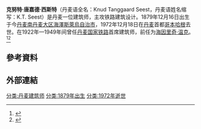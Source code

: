 {{Expand language|1=da|time=2021-02-25T08:52:21+00:00}}
{{Infobox architect|native_name=Knud Tanggaard Seest|native_name_lang=da|birth_date=1879年12月16日|nationality={{DEN}}|birth_place=今{{DEN}} [[南丹麦大区|南丹麦大区]] [[海澤斯萊烏自治市|海澤斯萊烏自治市]]|death_date=1972年12月18日|death_place={{DEN}} [[哥本哈根|哥本哈根]]}}
'''克努特·唐嘉德·西斯特'''（丹麦语全名：Knud Tanggaard Seest，丹麦语姓名缩写：K.T. Seest）是丹麦一位建筑师，主攻铁路建筑设计。1879年12月16日出生于今[[丹麦|丹麦]][[南丹麦大区|南丹麦大区]][[海澤斯萊烏自治市|海澤斯萊烏自治市]]，1972年12月18日在[[丹麦|丹麦]]首都[[哥本哈根|哥本哈根]]去世。在1922年—1949年间曾任[[丹麦国家铁路|丹麦国家铁路]]首席建筑师，前任为[[海因里奇·温克|海因里奇·温克]]。<ref>{{Cite web|title=K.T. Seest|url=https://gravsted.dk/person.php?navn=ktseest|accessdate=2021-02-03|work=gravsted.dk|language=da|archive-date=2020-04-08|archive-url=https://web.archive.org/web/20200408224333/https://gravsted.dk/person.php?navn=ktseest}}</ref><ref>{{Cite web|title=Kunstindeks Danmark & Weilbachs kunstnerleksikon|url=https://www.kulturarv.dk/kid/VisKunstner.do?kunstnerId=10486&wsektion=alle|accessdate=2021-02-03|work=www.kulturarv.dk|language=da}}</ref>

== 參考資料 ==
{{Reflist|2}}

== 外部連結 ==
{{commonscat}}

[[分类:丹麦建筑师|分类:丹麦建筑师]]
[[分类:1879年出生|分类:1879年出生]]
[[分类:1972年逝世|分类:1972年逝世]]